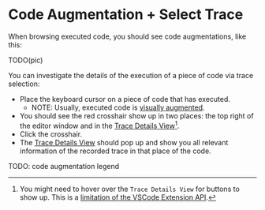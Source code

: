 # Code Augmentation + Select Trace

When browsing executed code, you should see code augmentations, like this:

TODO(pic)

You can investigate the details of the execution of a piece of code via trace selection:

* Place the keyboard cursor on a piece of code that has executed.
  * NOTE: Usually, executed code is [visually augmented](./code-augmentation).
* You should see the red crosshair<DarkLightImg src="crosshair_red.svg" /> show up in two places: the top right of the editor window and in the [Trace Details View](./trace-detail)[^1].
* Click the crosshair.
* The [Trace Details View](./trace-details) should pop up and show you all relevant information of the recorded trace in that place of the code.


TODO: code augmentation legend



[^1]: You might need to hover over the `Trace Details View` for buttons to show up. This is a [limitation of the VSCode Extension API](https://github.com/microsoft/vscode/issues/78829).

